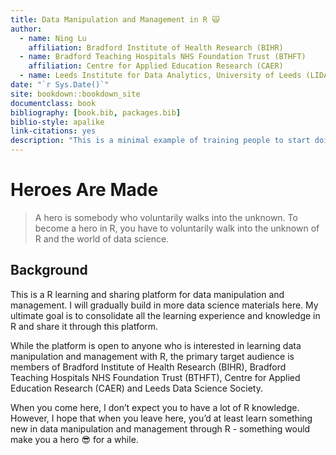 ```yaml
--- 
title: Data Manipulation and Management in R 🙀
author:
  - name: Ning Lu
    affiliation: Bradford Institute of Health Research (BIHR)
  - name: Bradford Teaching Hospitals NHS Foundation Trust (BTHFT)
    affiliation: Centre for Applied Education Research (CAER)
  - name: Leeds Institute for Data Analytics, University of Leeds (LIDA)
date: "`r Sys.Date()`"
site: bookdown::bookdown_site
documentclass: book
bibliography: [book.bib, packages.bib]
biblio-style: apalike
link-citations: yes
description: "This is a minimal example of training people to start doing data manipulation and management in R."
---
```


# Heroes Are Made  

> A hero is somebody who voluntarily walks into the unknown. To become a hero in R, you have to voluntarily walk into the unknown of R and the world of data science.  

## Background

This is a R learning and sharing platform for data manipulation and management. I will gradually build in more data science materials here. My ultimate goal is to consolidate all the learning experience and knowledge in R and share it through this platform. 

While the platform is open to anyone who is interested in learning data manipulation and management with R, the primary target audience is members of Bradford Institute of Health Research (BIHR), Bradford Teaching Hospitals NHS Foundation Trust (BTHFT), Centre for Applied Education Research (CAER) and Leeds Data Science Society. 

When you come here, I don't expect you to have a lot of R knowledge. However, I hope that when you leave here, you'd at least learn something new in data manipulation and management through R - something would make you a hero 😎 for a while. 
